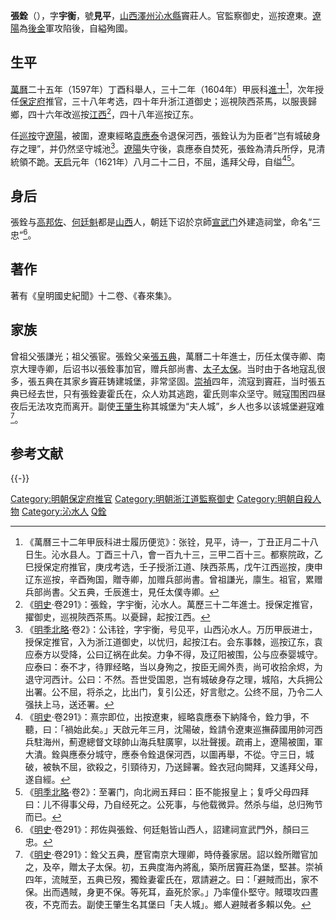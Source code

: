 {{Otheruses|張銓|other=同名或類似名的其它條目描述}}
{{明清人物信息框
| 姓名 = 張銓
| 原名 =
| 圖片名稱= 
| 圖片大小 =
| 圖片說明 = 
| 最高職務 = 巡按遼東監察御史
| 國家 = 大明 
| 爵位 =
| 籍貫 = [[山西|山西]][[沁水縣|沁水縣]]
| 族裔 = 
| 字號 = 字宇衡，號見平
| 諡號 =
| 出生日期 = 萬曆五年（1577年）丁丑正月二十八日
| 出生地點 = 
| 逝世日期 = 天啟元年（1621年）八月二十二日
| 逝世地點 =
| 墓葬 =
| 配偶 = 霍氏
| 親屬 = 父 [[張五典_(萬曆壬辰進士)|張五典]]
| 出身 =
* 萬曆二十五年丁酉科舉人
* 萬曆三十二年甲辰科同進士出身
| 經歷 =
| 著作 =  
*《皇明國史紀聞》十二卷
*《春來集》
}}
'''張銓'''（{{bd|1577年||1621年|catIdx=Z張}}），字'''宇衡'''，號'''見平'''，[[山西|山西]][[澤州|澤州]][[沁水縣|沁水縣]]竇莊人。官監察御史，巡按遼東。[[遼陽|遼陽]]為[[後金|後金]]軍攻陷後，自縊殉國。

==生平==
[[萬曆|萬曆]]二十五年（1597年）丁酉科舉人，三十二年（1604年）甲辰科[[進士|進士]]<ref>《萬曆三十二年甲辰科进士履历便览》：张铨，見平，诗一，丁丑正月二十八日生。沁水县人。丁酉三十八，會一百九十三，三甲二百十三。都察院政，乙巳授保定府推官，庚戌考选，壬子授浙江道、陕西茶馬，戊午江西巡按，庚申辽东巡按，辛酉殉国，贈寺卿，加赠兵部尚書。曾祖謙光，廪生。祖官，累赠兵部尚書。父五典，壬辰進士，見任太僕寺卿。</ref>，次年授任[[保定府|保定府]]推官，三十八年考选，四十年升浙江道御史；巡視陝西茶馬，以服喪歸鄉，四十六年改巡按[[江西|江西]]<ref>《[[明史|明史]]·卷291》：張銓，字宇衡，沁水人。萬歷三十二年進士。授保定推官，擢御史，巡視陝西茶馬。以憂歸，起按江西。</ref>，四十八年巡按辽东。

任[[巡按|巡按]]守[[遼陽|遼陽]]，被圍，遼東經略[[袁應泰|袁應泰]]令退保河西，張銓认为为臣者“岂有城破身存之理”，并仍然坚守城池<ref>《[[明季北略|明季北略]]·卷2》：公讳铨，字宇衡，号见平，山西沁水人。万历甲辰进士，授保定推官，入为浙江道御史，以忧归，起按江右。会东事棘，巡按辽东，袁应泰方以受降，公曰辽祸在此矣。力争不得，及辽阳被围，公与应泰婴城守。应泰曰：泰不才，待罪经略，当以身殉之，按臣无阃外责，尚可收拾余烬，为退守河西计。公曰：不然。吾世受国恩，岂有城破身存之理，城陷，大兵拥公出署。公不屈，将杀之，比出门，复引公还，好言慰之。公终不屈，乃令二人强扶上马，送还署。</ref>。[[遼陽|遼陽]]失守後，袁應泰自焚死，張銓為清兵所俘，見清統領不跪。[[天启_(明朝)|天启]]元年（1621年）八月二十二日，不屈，遙拜父母，自缢<ref>《[[明史|明史]]·卷291》：熹宗即位，出按遼東，經略袁應泰下納降令，銓力爭，不聽，曰：「禍始此矣。」天啟元年三月，沈陽破，銓請令遼東巡撫薛國用帥河西兵駐海州，薊遼總督文球帥山海兵駐廣寧，以壯聲援。疏甫上，遼陽被圍，軍大潰。銓與應泰分城守，應泰令銓退保河西，以圖再舉，不從。守三日，城破，被執不屈，欲殺之，引頸待刃，乃送歸署。銓衣冠向闕拜，又遙拜父母，遂自經。</ref><ref>《[[明季北略|明季北略]]·卷2》：至署门，向北阙五拜曰：臣不能报皇上；复呼父母四拜曰：儿不得事父母，乃自经死之。公死事，与他载微异。然杀与缢，总归殉节而已。</ref>。

== 身后 ==
張銓与[[高邦佐|高邦佐]]、[[何廷魁|何廷魁]]都是[[山西|山西]]人，朝廷下诏於京師[[宣武门|宣武门]]外建造祠堂，命名“三忠”<ref>《[[明史|明史]]·卷291》：邦佐與張銓、何廷魁皆山西人，詔建祠宣武門外，顏曰三忠。</ref>。

==著作==
著有《皇明國史紀聞》十二卷、《春來集》。

==家族==
曾祖父張謙光；祖父張宦。張銓父亲[[張五典|張五典]]，萬曆二十年進士，历任太僕寺卿、南京大理寺卿，后诏书以張銓事加官，赠兵部尚書、[[太子太保|太子太保]]。当时由于各地寇乱很多，張五典在其家乡竇莊铸建城堡，非常坚固。[[崇禎|崇禎]]四年，流寇到竇莊，当时張五典已经去世，只有張銓妻霍氏在，众人劝其逃跑，霍氏则率众坚守。贼寇围困四昼夜后无法攻克而离开。副使[[王肇生|王肇生]]称其城堡为“夫人城”，乡人也多以该城堡避寇难<ref>《[[明史|明史]]·卷291》：銓父五典，歷官南京大理卿，時侍養家居。詔以銓所贈官加之，及卒，贈太子太保。初，五典度海內將亂，築所居竇莊為堡，堅甚。崇禎四年，流賊至，五典已歿，獨銓妻霍氏在，眾請避之。曰：「避賊而出，家不保。出而遇賊，身更不保。等死耳，盍死於家。」乃率僮仆堅守。賊環攻四晝夜，不克而去。副使王肇生名其堡曰「夫人城」。鄉人避賊者多賴以免。</ref>。

==参考文献==
{{wikisource|明史/卷291}}
{{wikisource|明季北略/卷02}}
{{reflist}}

{{-}}
{{並稱|[[宣武門|宣武門]]外「三忠」祠|[[張銓_(沁水)|張　銓]] - [[高邦佐|高邦佐]] - [[何廷魁|何廷魁]]}}
{{萬曆三十二年甲辰科殿試金榜}}
{{DEFAULTSORT:Zhang張}}
[[Category:明朝保定府推官|Category:明朝保定府推官]]
[[Category:明朝浙江道監察御史|Category:明朝浙江道監察御史]]
[[Category:明朝自殺人物|Category:明朝自殺人物]]
[[Category:沁水人|Category:沁水人]]
[[Category:張姓|Q銓]]